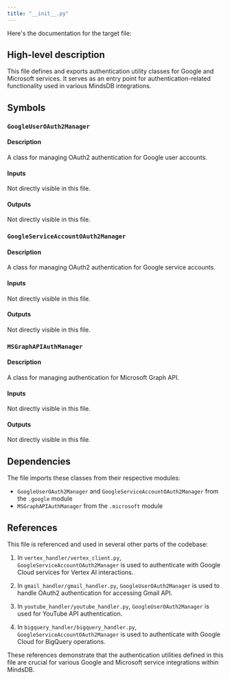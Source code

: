 ```yaml
---
title: "__init__.py"
---
```


Here's the documentation for the target file:

## High-level description
This file defines and exports authentication utility classes for Google and Microsoft services. It serves as an entry point for authentication-related functionality used in various MindsDB integrations.

## Symbols

### `GoogleUserOAuth2Manager`
#### Description
A class for managing OAuth2 authentication for Google user accounts.

#### Inputs
Not directly visible in this file.

#### Outputs
Not directly visible in this file.

### `GoogleServiceAccountOAuth2Manager`
#### Description
A class for managing OAuth2 authentication for Google service accounts.

#### Inputs
Not directly visible in this file.

#### Outputs
Not directly visible in this file.

### `MSGraphAPIAuthManager`
#### Description
A class for managing authentication for Microsoft Graph API.

#### Inputs
Not directly visible in this file.

#### Outputs
Not directly visible in this file.

## Dependencies
The file imports these classes from their respective modules:
- `GoogleUserOAuth2Manager` and `GoogleServiceAccountOAuth2Manager` from the `.google` module
- `MSGraphAPIAuthManager` from the `.microsoft` module

## References
This file is referenced and used in several other parts of the codebase:

1. In `vertex_handler/vertex_client.py`, `GoogleServiceAccountOAuth2Manager` is used to authenticate with Google Cloud services for Vertex AI interactions.

2. In `gmail_handler/gmail_handler.py`, `GoogleUserOAuth2Manager` is used to handle OAuth2 authentication for accessing Gmail API.

3. In `youtube_handler/youtube_handler.py`, `GoogleUserOAuth2Manager` is used for YouTube API authentication.

4. In `bigquery_handler/bigquery_handler.py`, `GoogleServiceAccountOAuth2Manager` is used to authenticate with Google Cloud for BigQuery operations.

These references demonstrate that the authentication utilities defined in this file are crucial for various Google and Microsoft service integrations within MindsDB.